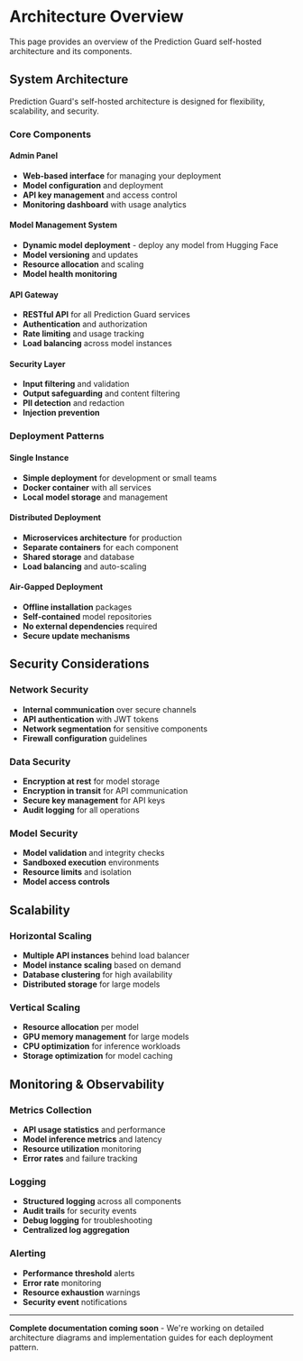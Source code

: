 # Architecture Overview

This page provides an overview of the Prediction Guard self-hosted architecture and its components.

## System Architecture

Prediction Guard's self-hosted architecture is designed for flexibility, scalability, and security.

### Core Components

#### Admin Panel
- **Web-based interface** for managing your deployment
- **Model configuration** and deployment
- **API key management** and access control
- **Monitoring dashboard** with usage analytics

#### Model Management System
- **Dynamic model deployment** - deploy any model from Hugging Face
- **Model versioning** and updates
- **Resource allocation** and scaling
- **Model health monitoring**

#### API Gateway
- **RESTful API** for all Prediction Guard services
- **Authentication** and authorization
- **Rate limiting** and usage tracking
- **Load balancing** across model instances

#### Security Layer
- **Input filtering** and validation
- **Output safeguarding** and content filtering
- **PII detection** and redaction
- **Injection prevention**

### Deployment Patterns

#### Single Instance
- **Simple deployment** for development or small teams
- **Docker container** with all services
- **Local model storage** and management

#### Distributed Deployment
- **Microservices architecture** for production
- **Separate containers** for each component
- **Shared storage** and database
- **Load balancing** and auto-scaling

#### Air-Gapped Deployment
- **Offline installation** packages
- **Self-contained** model repositories
- **No external dependencies** required
- **Secure update mechanisms**

## Security Considerations

### Network Security
- **Internal communication** over secure channels
- **API authentication** with JWT tokens
- **Network segmentation** for sensitive components
- **Firewall configuration** guidelines

### Data Security
- **Encryption at rest** for model storage
- **Encryption in transit** for API communication
- **Secure key management** for API keys
- **Audit logging** for all operations

### Model Security
- **Model validation** and integrity checks
- **Sandboxed execution** environments
- **Resource limits** and isolation
- **Model access controls**

## Scalability

### Horizontal Scaling
- **Multiple API instances** behind load balancer
- **Model instance scaling** based on demand
- **Database clustering** for high availability
- **Distributed storage** for large models

### Vertical Scaling
- **Resource allocation** per model
- **GPU memory management** for large models
- **CPU optimization** for inference workloads
- **Storage optimization** for model caching

## Monitoring & Observability

### Metrics Collection
- **API usage statistics** and performance
- **Model inference metrics** and latency
- **Resource utilization** monitoring
- **Error rates** and failure tracking

### Logging
- **Structured logging** across all components
- **Audit trails** for security events
- **Debug logging** for troubleshooting
- **Centralized log aggregation**

### Alerting
- **Performance threshold** alerts
- **Error rate** monitoring
- **Resource exhaustion** warnings
- **Security event** notifications

---

**Complete documentation coming soon** - We're working on detailed architecture diagrams and implementation guides for each deployment pattern.
